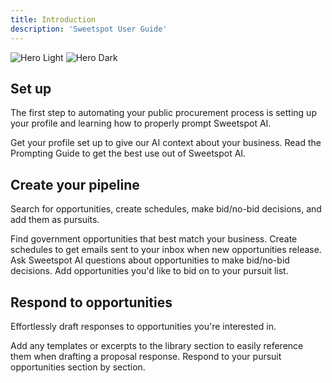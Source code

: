 ```yaml
---
title: Introduction
description: 'Sweetspot User Guide'
---
```


<img
  className="block dark:hidden"
  src="/images/header.webp"
  alt="Hero Light"
/>
<img
  className="hidden dark:block"
  src="/images/header.webp"
  alt="Hero Dark"
/>

## Set up

The first step to automating your public procurement process is setting up your profile and learning how to properly prompt Sweetspot AI.

<CardGroup cols={2}>
  <Card
    title="Profile"
    icon="bolt"
    href="https://docs.sweetspotgov.com/essentials/profile"
  >
    Get your profile set up to give our AI context about your business.
  </Card>
  <Card
    title="Prompting Guide"
    icon="lightbulb"
    href="https://docs.sweetspotgov.com/essentials/prompting-guide"
  >
    Read the Prompting Guide to get the best use out of Sweetspot AI.
  </Card>
</CardGroup>

## Create your pipeline

Search for opportunities, create schedules, make bid/no-bid decisions, and add them as pursuits.

<CardGroup cols={2}>
  <Card
    title="Search"
    icon="magnifying-glass"
    href="https://docs.sweetspotgov.com/essentials/search"
  >
    Find government opportunities that best match your business.
  </Card>
  <Card
    title="Schedules"
    icon="bell"
    href="https://docs.sweetspotgov.com/essentials/schedules"
  >
    Create schedules to get emails sent to your inbox when new opportunities release.
  </Card>
  <Card
    title="Opportunity Chat"
    icon="message-lines"
    href="https://docs.sweetspotgov.com/essentials/opportunity-chat"
  >
    Ask Sweetspot AI questions about opportunities to make bid/no-bid decisions.
  </Card>
  <Card
    title="Pursuits"
    icon="compass"
    href="https://docs.sweetspotgov.com/essentials/pursuits"
  >
    Add opportunities you'd like to bid on to your pursuit list.
  </Card>
</CardGroup>

## Respond to opportunities

Effortlessly draft responses to opportunities you're interested in.

<CardGroup cols={2}>
  <Card
    title="Library"
    icon="book"
    href="https://docs.sweetspotgov.com/essentials/search"
  >
    Add any templates or excerpts to the library section to easily reference them when drafting a proposal response.
  </Card>
  <Card
    title="Proposal Copilot"
    icon="file-pen"
    href="https://docs.sweetspotgov.com/essentials/proposalcopilot"
  >
    Respond to your pursuit opportunities section by section.
  </Card>
</CardGroup>
